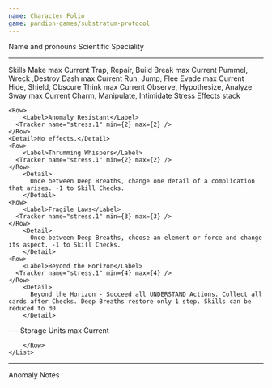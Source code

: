 ```yaml
---
name: Character Folio
game: pandion-games/substratum-protocol
---
```


<TextField name="name">Name and pronouns</TextField>
<TextField name="speciality">Scientific Speciality</TextField>

---

<Columns>
  <Stack>
    <Heading>Skills</Heading>
    <Box>
      <Row>
        <Label>Make</Label>
        <SelectField
          name="skills.make.max"
          options={["d4", "d6", "d8", "d10", "d12"]}
          defaultValue="d4"
        >
          max
        </SelectField>
        <SelectField
          name="skills.make.current"
          options={["d4", "d6", "d8", "d10", "d12"]}
          defaultValue="d4"
        >
          Current
        </SelectField>
      </Row>
      <Detail>Trap, Repair, Build</Detail>
    </Box>
    <Box>
      <Row>
        <Label>Break</Label>
        <SelectField
          name="skills.break.max"
          options={["d4", "d6", "d8", "d10", "d12"]}
          defaultValue="d4"
        >
          max
        </SelectField>
        <SelectField
          name="skills.break.current"
          options={["d4", "d6", "d8", "d10", "d12"]}
          defaultValue="d4"
        >
          Current
        </SelectField>
      </Row>
      <Detail>Pummel, Wreck ,Destroy</Detail>
    </Box>
    <Box>
      <Row>
        <Label>Dash</Label>
        <SelectField
          name="skills.dash.max"
          options={["d4", "d6", "d8", "d10", "d12"]}
          defaultValue="d4"
        >
          max
        </SelectField>
        <SelectField
          name="skills.dash.current"
          options={["d4", "d6", "d8", "d10", "d12"]}
          defaultValue="d4"
        >
          Current
        </SelectField>
      </Row>
      <Detail>Run, Jump, Flee</Detail>
    </Box>
    <Box>
      <Row>
        <Label>Evade</Label>
        <SelectField
          name="skills.evade.max"
          options={["d4", "d6", "d8", "d10", "d12"]}
          defaultValue="d4"
        >
          max
        </SelectField>
        <SelectField
          name="skills.evade.current"
          options={["d4", "d6", "d8", "d10", "d12"]}
          defaultValue="d4"
        >
          Current
        </SelectField>
      </Row>
      <Detail>Hide, Shield, Obscure</Detail>
    </Box>
    <Box>
      <Row>
        <Label>Think</Label>
        <SelectField
          name="skills.think.max"
          options={["d4", "d6", "d8", "d10", "d12"]}
          defaultValue="d4"
        >
          max
        </SelectField>
        <SelectField
          name="skills.think.current"
          options={["d4", "d6", "d8", "d10", "d12"]}
          defaultValue="d4"
        >
          Current
        </SelectField>
      </Row>
      <Detail>Observe, Hypothesize, Analyze</Detail>
    </Box>
    <Box>
      <Row>
        <Label>Sway</Label>
        <SelectField
          name="skills.sway.max"
          options={["d4", "d6", "d8", "d10", "d12"]}
          defaultValue="d4"
        >
          max
        </SelectField>
        <SelectField
          name="skills.sway.current"
          options={["d4", "d6", "d8", "d10", "d12"]}
          defaultValue="d4"
        >
          Current
        </SelectField>
      </Row>
      <Detail>Charm, Manipulate, Intimidate</Detail>
    </Box>
  </Stack>
  <Stack>
  <Row>
    <Heading>Stress</Heading>
    <Detail>Effects stack</Detail>
  </Row>

    <Row>
        <Label>Anomaly Resistant</Label>
      <Tracker name="stress.1" min={2} max={2} />
    </Row>
    <Detail>No effects.</Detail>
    <Row>
        <Label>Thrumming Whispers</Label>
      <Tracker name="stress.1" min={2} max={2} />
    </Row>
        <Detail>
          Once between Deep Breaths, change one detail of a complication that arises. -1 to Skill Checks.
        </Detail>
    <Row>
        <Label>Fragile Laws</Label>
      <Tracker name="stress.1" min={3} max={3} />
    </Row>
        <Detail>
          Once between Deep Breaths, choose an element or force and change its aspect. -1 to Skill Checks.
        </Detail>
    <Row>
        <Label>Beyond the Horizon</Label>
      <Tracker name="stress.1" min={4} max={4} />
    </Row>
        <Detail>
          Beyond the Horizon - Succeed all UNDERSTAND Actions. Collect all cards after Checks. Deep Breaths restore only 1 step. Skills can be reduced to d0
        </Detail>

  </Stack>
</Columns>
---
 <Heading>Storage Units</Heading>
    <List min={3} max={3}>
        <Row>
            <TextField name="storage.units.#.name"/>
            <SelectField
                name="skills.sway.max"
                options={["d4", "d6", "d8", "d10", "d12"]}
                defaultValue="d4"
                >
                max
                </SelectField>
                <SelectField
                name="skills.sway.current"
                options={["d4", "d6", "d8", "d10", "d12"]}
                defaultValue="d4"
                >
                Current
                </SelectField>

        </Row>
    </List>

---

<Heading>Anomaly Notes</Heading>
<TextAreaField name="anomaly.notes" rows={10} />
